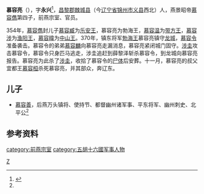 {{for|慕容永的兒子慕容亮|慕容亮 (西燕)}}
'''慕容亮'''（{{bd|4世纪||370年|catIdx=M}}），字'''永兴'''<ref name=autogenerated1>{{Cite book | author = 詹文宏 等主编 | title = 《燕赵碑刻 先秦秦汉魏晋南北朝卷 下》 | location =天津市| publisher = 天津人民出版社| date=2015.03| pages=561-564|ISBN =978-7-201-09178-5| accessdate = 2018-05-26 | url = | language= zh-hant| quote = }}</ref>，[[昌黎郡|昌黎郡]][[棘城县|棘城县]]（今[[辽宁省|辽宁省]][[锦州市|锦州市]][[义县|义县]]西北）人，燕景昭帝[[慕容儁|慕容儁]]第四子，前燕宗室、官员。

354年，[[慕容儁|慕容儁]]封儿子[[慕容臧|慕容臧]]为[[乐安王|乐安王]]，慕容亮为勃海王，[[慕容温|慕容温]]为[[带方王|带方王]]，[[慕容涉|慕容涉]]为[[渔阳王|渔阳王]]，[[慕容暐|慕容暐]]为[[中山王|中山王]]。370年，镇东将军[[勃海王|勃海王]]慕容亮镇守[[龙城|龙城]]，[[慕容令|慕容令]]准备袭击。慕容令的弟弟[[慕容麟|慕容麟]]向慕容亮走漏消息，慕容亮紧闭城门固守。[[涉圭|涉圭]]攻击慕容令，慕容令只身匹马逃走，涉圭追赶到薛黎泽斩杀慕容令，到龙城向慕容亮报告。慕容亮为此杀了[[涉圭|涉圭]]，收拾了慕容令的[[尸体|尸体]]后安葬。十一月，慕容亮的叔父宜都王[[慕容桓|慕容桓]]杀死慕容亮，并其部众，奔辽东。

==儿子==
*[[慕容善|慕容善]]，后燕万头镇将、使持节、都督幽州诸军事、平东将军、幽州刺史、北平公<ref name=autogenerated1 />

==参考资料==
{{reflist}}

{{DEFAULTSORT:M}}
[[Category:昌黎慕容氏|Z]]
[[category:前燕宗室|category:前燕宗室]]
[[category:五胡十六國军事人物|category:五胡十六國军事人物]]